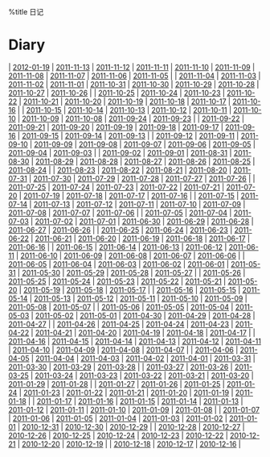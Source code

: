 %title 日记
= Diary =
| [[2012-01-19]] | [[2011-11-13]] | [[2011-11-12]] | [[2011-11-11]] | [[2011-11-10]] | [[2011-11-09]] | [[2011-11-08]] | [[2011-11-07]] | [[2011-11-06]] | [[2011-11-05]] |
| [[2011-11-04]] | [[2011-11-03]] | [[2011-11-02]] | [[2011-11-01]] | [[2011-10-31]] | [[2011-10-30]] | [[2011-10-29]] | [[2011-10-28]] | [[2011-10-27]] | [[2011-10-26]] |
| [[2011-10-25]] | [[2011-10-24]] | [[2011-10-23]] | [[2011-10-22]] | [[2011-10-21]] | [[2011-10-20]] | [[2011-10-19]] | [[2011-10-18]] | [[2011-10-17]] | [[2011-10-16]] |
| [[2011-10-15]] | [[2011-10-14]] | [[2011-10-13]] | [[2011-10-12]] | [[2011-10-11]] | [[2011-10-10]] | [[2011-10-09]] | [[2011-10-08]] | [[2011-09-24]] | [[2011-09-23]] |
| [[2011-09-22]] | [[2011-09-21]] | [[2011-09-20]] | [[2011-09-19]] | [[2011-09-18]] | [[2011-09-17]] | [[2011-09-16]] | [[2011-09-15]] | [[2011-09-14]] | [[2011-09-13]] |
| [[2011-09-12]] | [[2011-09-11]] | [[2011-09-10]] | [[2011-09-09]] | [[2011-09-08]] | [[2011-09-07]] | [[2011-09-06]] | [[2011-09-05]] | [[2011-09-04]] | [[2011-09-03]] |
| [[2011-09-02]] | [[2011-09-01]] | [[2011-08-31]] | [[2011-08-30]] | [[2011-08-29]] | [[2011-08-28]] | [[2011-08-27]] | [[2011-08-26]] | [[2011-08-25]] | [[2011-08-24]] |
| [[2011-08-23]] | [[2011-08-22]] | [[2011-08-21]] | [[2011-08-20]] | [[2011-07-31]] | [[2011-07-30]] | [[2011-07-29]] | [[2011-07-28]] | [[2011-07-27]] | [[2011-07-26]] |
| [[2011-07-25]] | [[2011-07-24]] | [[2011-07-23]] | [[2011-07-22]] | [[2011-07-21]] | [[2011-07-20]] | [[2011-07-19]] | [[2011-07-18]] | [[2011-07-17]] | [[2011-07-16]] |
| [[2011-07-15]] | [[2011-07-14]] | [[2011-07-13]] | [[2011-07-12]] | [[2011-07-11]] | [[2011-07-10]] | [[2011-07-09]] | [[2011-07-08]] | [[2011-07-07]] | [[2011-07-06]] |
| [[2011-07-05]] | [[2011-07-04]] | [[2011-07-03]] | [[2011-07-02]] | [[2011-07-01]] | [[2011-06-30]] | [[2011-06-29]] | [[2011-06-28]] | [[2011-06-27]] | [[2011-06-26]] |
| [[2011-06-25]] | [[2011-06-24]] | [[2011-06-23]] | [[2011-06-22]] | [[2011-06-21]] | [[2011-06-20]] | [[2011-06-19]] | [[2011-06-18]] | [[2011-06-17]] | [[2011-06-16]] |
| [[2011-06-15]] | [[2011-06-14]] | [[2011-06-13]] | [[2011-06-12]] | [[2011-06-11]] | [[2011-06-10]] | [[2011-06-09]] | [[2011-06-08]] | [[2011-06-07]] | [[2011-06-06]] |
| [[2011-06-05]] | [[2011-06-04]] | [[2011-06-03]] | [[2011-06-02]] | [[2011-06-01]] | [[2011-05-31]] | [[2011-05-30]] | [[2011-05-29]] | [[2011-05-28]] | [[2011-05-27]] |
| [[2011-05-26]] | [[2011-05-25]] | [[2011-05-24]] | [[2011-05-23]] | [[2011-05-22]] | [[2011-05-21]] | [[2011-05-20]] | [[2011-05-19]] | [[2011-05-18]] | [[2011-05-17]] |
| [[2011-05-16]] | [[2011-05-15]] | [[2011-05-14]] | [[2011-05-13]] | [[2011-05-12]] | [[2011-05-11]] | [[2011-05-10]] | [[2011-05-09]] | [[2011-05-08]] | [[2011-05-07]] |
| [[2011-05-06]] | [[2011-05-05]] | [[2011-05-04]] | [[2011-05-03]] | [[2011-05-02]] | [[2011-05-01]] | [[2011-04-30]] | [[2011-04-29]] | [[2011-04-28]] | [[2011-04-27]] |
| [[2011-04-26]] | [[2011-04-25]] | [[2011-04-24]] | [[2011-04-23]] | [[2011-04-22]] | [[2011-04-21]] | [[2011-04-20]] | [[2011-04-19]] | [[2011-04-18]] | [[2011-04-17]] |
| [[2011-04-16]] | [[2011-04-15]] | [[2011-04-14]] | [[2011-04-13]] | [[2011-04-12]] | [[2011-04-11]] | [[2011-04-10]] | [[2011-04-09]] | [[2011-04-08]] | [[2011-04-07]] |
| [[2011-04-06]] | [[2011-04-05]] | [[2011-04-04]] | [[2011-04-03]] | [[2011-04-02]] | [[2011-04-01]] | [[2011-03-31]] | [[2011-03-30]] | [[2011-03-29]] | [[2011-03-28]] |
| [[2011-03-27]] | [[2011-03-26]] | [[2011-03-25]] | [[2011-03-24]] | [[2011-03-23]] | [[2011-03-22]] | [[2011-03-21]] | [[2011-03-20]] | [[2011-01-29]] | [[2011-01-28]] |
| [[2011-01-27]] | [[2011-01-26]] | [[2011-01-25]] | [[2011-01-24]] | [[2011-01-23]] | [[2011-01-22]] | [[2011-01-21]] | [[2011-01-20]] | [[2011-01-19]] | [[2011-01-18]] |
| [[2011-01-17]] | [[2011-01-16]] | [[2011-01-15]] | [[2011-01-14]] | [[2011-01-13]] | [[2011-01-12]] | [[2011-01-11]] | [[2011-01-10]] | [[2011-01-09]] | [[2011-01-08]] |
| [[2011-01-07]] | [[2011-01-06]] | [[2011-01-05]] | [[2011-01-04]] | [[2011-01-03]] | [[2011-01-02]] | [[2011-01-01]] | [[2010-12-31]] | [[2010-12-30]] | [[2010-12-29]] |
| [[2010-12-28]] | [[2010-12-27]] | [[2010-12-26]] | [[2010-12-25]] | [[2010-12-24]] | [[2010-12-23]] | [[2010-12-22]] | [[2010-12-21]] | [[2010-12-20]] | [[2010-12-19]] |
| [[2010-12-18]] | [[2010-12-17]] | [[2010-12-16]] |

<!-- Last modified:  2012-01-19 06:45:10 -->
